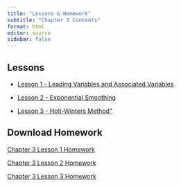 ```yaml
---
title: "Lessons & Homework"
subtitle: "Chapter 3 Contents"
format: html
editor: source
sidebar: false
---
```


::: {.callout-tip icon=false}

## Lessons

-   [Lesson 1 - Leading Variables and Associated Variables](chapter_3_lesson_1.html)

-   [Lesson 2 - Exponential Smoothing](chapter_3_lesson_2.html)

-   [Lesson 3 - Holt-Winters Method"](chapter_3_lesson_3.html)

:::


::: {.callout-note icon=false}

## Download Homework

<!-- ## need to update href link to correct files when we get them -->


<a href="https://tbrost.github.io/BYUI-Timeseries-Drafts/Homework/HW-Draft.qmd" download="TS_HW_3_1.qmd"> Chapter 3 Lesson 1 Homework </a>

<a href="https://tbrost.github.io/BYUI-Timeseries-Drafts/Homework/HW-Draft.qmd" download="TS_HW_3_2.qmd"> Chapter 3 Lesson 2 Homework </a>

<a href="https://tbrost.github.io/BYUI-Timeseries-Drafts/Homework/HW-Draft.qmd" download="TS_HW_3_3.qmd"> Chapter 3 Lesson 3 Homework </a>

:::
